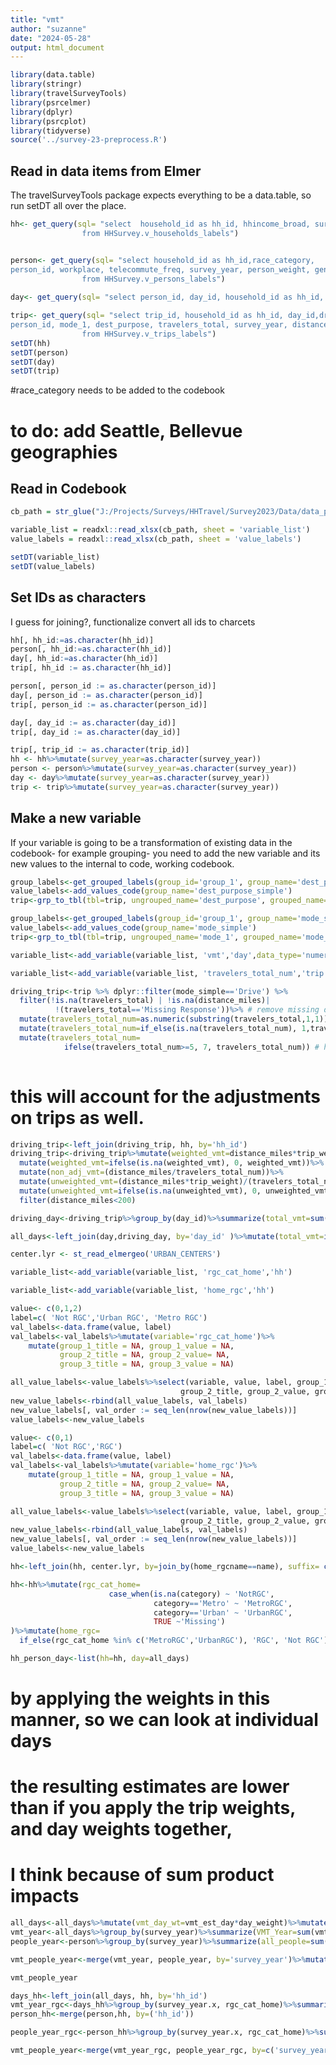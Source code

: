 ```yaml
---
title: "vmt"
author: "suzanne"
date: "2024-05-28"
output: html_document
---
```


```r
library(data.table)
library(stringr)
library(travelSurveyTools)
library(psrcelmer)
library(dplyr)
library(psrcplot)
library(tidyverse)
source('../survey-23-preprocess.R')
```



## Read in data items from Elmer

The travelSurveyTools package expects everything to be a data.table, so run setDT all over the place.


```r
hh<- get_query(sql= "select  household_id as hh_id, hhincome_broad, survey_year, hh_weight,home_rgcname
                from HHSurvey.v_households_labels")


person<- get_query(sql= "select household_id as hh_id,race_category, 
person_id, workplace, telecommute_freq, survey_year, person_weight, gender, age, industry,office_available, commute_freq, employment
                from HHSurvey.v_persons_labels")
                
day<- get_query(sql= "select person_id, day_id, household_id as hh_id, telework_time, day_weight , survey_year from HHSurvey.v_days_labels")

trip<- get_query(sql= "select trip_id, household_id as hh_id, day_id,driver,
person_id, mode_1, dest_purpose, travelers_total, survey_year, distance_miles,trip_weight 
                from HHSurvey.v_trips_labels")
setDT(hh)
setDT(person)
setDT(day)
setDT(trip)
```
#race_category needs to be added to the codebook

# to do: add Seattle, Bellevue geographies

## Read in Codebook
```r
cb_path = str_glue("J:/Projects/Surveys/HHTravel/Survey2023/Data/data_published/PSRC_Codebook_2023_v1.xlsx")

variable_list = readxl::read_xlsx(cb_path, sheet = 'variable_list')
value_labels = readxl::read_xlsx(cb_path, sheet = 'value_labels')

setDT(variable_list)
setDT(value_labels)
```


## Set IDs as characters
I guess for joining?, functionalize convert all ids to charcets
```r

hh[, hh_id:=as.character(hh_id)]
person[, hh_id:=as.character(hh_id)]
day[, hh_id:=as.character(hh_id)]
trip[, hh_id := as.character(hh_id)]

person[, person_id := as.character(person_id)]
day[, person_id := as.character(person_id)]
trip[, person_id := as.character(person_id)]

day[, day_id := as.character(day_id)]
trip[, day_id := as.character(day_id)]

trip[, trip_id := as.character(trip_id)]
hh <- hh%>%mutate(survey_year=as.character(survey_year))
person <- person%>%mutate(survey_year=as.character(survey_year))
day <- day%>%mutate(survey_year=as.character(survey_year))
trip <- trip%>%mutate(survey_year=as.character(survey_year))
```

## Make a new variable

If your variable is going to be a transformation of existing data in the codebook- for example grouping- you need to add the new variable and its new values to the internal to code, working codebook.


```r
group_labels<-get_grouped_labels(group_id='group_1', group_name='dest_purpose_simple')
value_labels<-add_values_code(group_name='dest_purpose_simple')
trip<-grp_to_tbl(tbl=trip, ungrouped_name='dest_purpose', grouped_name='dest_purpose_simple')
```


```r
group_labels<-get_grouped_labels(group_id='group_1', group_name='mode_simple')
value_labels<-add_values_code(group_name='mode_simple')
trip<-grp_to_tbl(tbl=trip, ungrouped_name='mode_1', grouped_name='mode_simple')
```

```r
variable_list<-add_variable(variable_list, 'vmt','day',data_type='numeric')
```


```r
variable_list<-add_variable(variable_list, 'travelers_total_num','trip',data_type='numeric')
```



```r

driving_trip<-trip %>% dplyr::filter(mode_simple=='Drive') %>%
  filter(!is.na(travelers_total) | !is.na(distance_miles)| 
          !(travelers_total=='Missing Response'))%>% # remove missing data
  mutate(travelers_total_num=as.numeric(substring(travelers_total,1,1)))%>%
  mutate(travelers_total_num=if_else(is.na(travelers_total_num), 1,travelers_total_num))%>%
  mutate(travelers_total_num=
            ifelse(travelers_total_num>=5, 7, travelers_total_num)) # have to make some assumption for 5+
           


```

# this will account for the adjustments on trips as well.

```r
driving_trip<-left_join(driving_trip, hh, by='hh_id')
driving_trip<-driving_trip%>%mutate(weighted_vmt=distance_miles*trip_weight/travelers_total_num)%>%
  mutate(weighted_vmt=ifelse(is.na(weighted_vmt), 0, weighted_vmt))%>%
  mutate(non_adj_vmt=(distance_miles/travelers_total_num))%>%
  mutate(unweighted_vmt=(distance_miles*trip_weight)/(travelers_total_num*hh_weight))%>%
  mutate(unweighted_vmt=ifelse(is.na(unweighted_vmt), 0, unweighted_vmt))%>%
  filter(distance_miles<200)

```

```r
driving_day<-driving_trip%>%group_by(day_id)%>%summarize(total_vmt=sum(weighted_vmt), vmt_est_day=sum(unweighted_vmt))
```




```r
all_days<-left_join(day,driving_day, by='day_id' )%>%mutate(total_vmt=if_else(is.na(total_vmt), 0, total_vmt))%>%mutate(vmt=if_else(is.na(vmt_est_day), 0, vmt_est_day))%>%filter(day_weight!=0)
```


```r
center.lyr <- st_read_elmergeo('URBAN_CENTERS')
```

```r
variable_list<-add_variable(variable_list, 'rgc_cat_home','hh')
```

```r
variable_list<-add_variable(variable_list, 'home_rgc','hh')
```

```r

value<- c(0,1,2)
label=c( 'Not RGC','Urban RGC', 'Metro RGC')
val_labels<-data.frame(value, label)
val_labels<-val_labels%>%mutate(variable='rgc_cat_home')%>%
    mutate(group_1_title = NA, group_1_value = NA,
           group_2_title = NA, group_2_value= NA,
           group_3_title = NA, group_3_value = NA)

all_value_labels<-value_labels%>%select(variable, value, label, group_1_title, group_1_value,
                                      group_2_title, group_2_value, group_3_title, group_3_value)
new_value_labels<-rbind(all_value_labels, val_labels)
new_value_labels[, val_order := seq_len(nrow(new_value_labels))]
value_labels<-new_value_labels  
```

```r

value<- c(0,1)
label=c( 'Not RGC','RGC')
val_labels<-data.frame(value, label)
val_labels<-val_labels%>%mutate(variable='home_rgc')%>%
    mutate(group_1_title = NA, group_1_value = NA,
           group_2_title = NA, group_2_value= NA,
           group_3_title = NA, group_3_value = NA)

all_value_labels<-value_labels%>%select(variable, value, label, group_1_title, group_1_value,
                                      group_2_title, group_2_value, group_3_title, group_3_value)
new_value_labels<-rbind(all_value_labels, val_labels)
new_value_labels[, val_order := seq_len(nrow(new_value_labels))]
value_labels<-new_value_labels  
```

```r
hh<-left_join(hh, center.lyr, by=join_by(home_rgcname==name), suffix= c("", '.origin'))
```

```r
hh<-hh%>%mutate(rgc_cat_home= 
                      case_when(is.na(category) ~ 'NotRGC',
                                category=='Metro' ~ 'MetroRGC',
                                category=='Urban' ~ 'UrbanRGC',
                                TRUE ~'Missing')
)%>%mutate(home_rgc=
  if_else(rgc_cat_home %in% c('MetroRGC','UrbanRGC'), 'RGC', 'Not RGC'))
```


                    

```r
hh_person_day<-list(hh=hh, day=all_days)

```

# by applying the weights in this manner, so we can look at individual days
# the resulting estimates are lower than if you apply the trip weights, and day weights together,
# I think because of sum product impacts
```r
all_days<-all_days%>%mutate(vmt_day_wt=vmt_est_day*day_weight)%>%mutate(vmt_day_wt=if_else(is.na(vmt_day_wt), 0, vmt_day_wt))
vmt_year<-all_days%>%group_by(survey_year)%>%summarize(VMT_Year=sum(vmt_day_wt))
people_year<-person%>%group_by(survey_year)%>%summarize(all_people=sum(person_weight))

vmt_people_year<-merge(vmt_year, people_year, by='survey_year')%>%mutate(vmt_per_person=VMT_Year/all_people)

vmt_people_year
```

```r
days_hh<-left_join(all_days, hh, by='hh_id')
vmt_year_rgc<-days_hh%>%group_by(survey_year.x, rgc_cat_home)%>%summarize(VMT_Year=sum(vmt_day_wt))
person_hh<-merge(person,hh, by=('hh_id'))

people_year_rgc<-person_hh%>%group_by(survey_year.x, rgc_cat_home)%>%summarize(all_people=sum(person_weight))

vmt_people_year<-merge(vmt_year_rgc, people_year_rgc, by=c('survey_year.x', 'rgc_cat_home'))%>%mutate(vmt_per_person=VMT_Year/all_people)

```




